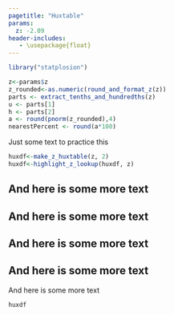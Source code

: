 ```yaml
---
pagetitle: "Huxtable"
params:
  z: -2.09
header-includes:
   - \usepackage{float}
---
```


```r
library("statplosion")
```

```r
z<-params$z
z_rounded<-as.numeric(round_and_format_z(z))
parts <- extract_tenths_and_hundredths(z)
u <- parts[1]
h <- parts[2]
a <- round(pnorm(z_rounded),4)
nearestPercent <- round(a*100)
```

Just some text to practice this

```r
huxdf<-make_z_huxtable(z, 2)
huxdf<-highlight_z_lookup(huxdf, z) 
```

## And here is some more text
## And here is some more text
## And here is some more text
## And here is some more text
And here is some more text

```r
huxdf
```

